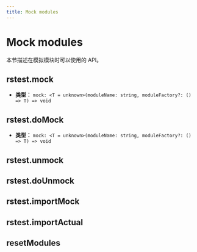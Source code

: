 ```yaml
---
title: Mock modules
---
```


# Mock modules

本节描述在模拟模块时可以使用的 API。

## rstest.mock

- **类型：** `mock: <T = unknown>(moduleName: string, moduleFactory?: () => T) => void`

## rstest.doMock

- **类型：** `mock: <T = unknown>(moduleName: string, moduleFactory?: () => T) => void`

## rstest.unmock

## rstest.doUnmock

## rstest.importMock

## rstest.importActual

## resetModules
